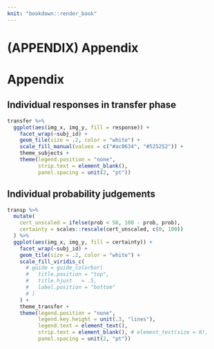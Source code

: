 ```yaml
---
knit: "bookdown::render_book"
---
```


# (APPENDIX) Appendix {-} 

# Appendix

## Individual responses in transfer phase

```r
transfer %>% 
  ggplot(aes(img_x, img_y, fill = response)) +
    facet_wrap(~subj_id) +
    geom_tile(size = .2, color = "white") +
    scale_fill_manual(values = c("#ac0634", "#525252")) +
    theme_subjects +
    theme(legend.position = "none",
          strip.text = element_blank(),
          panel.spacing = unit(2, "pt"))
```

## Individual probability judgements

```r
transp %>% 
  mutate(
    cert_unscaled = ifelse(prob < 50, 100 - prob, prob),
    certainty = scales::rescale(cert_unscaled, c(0, 100))
  ) %>% 
  ggplot(aes(img_x, img_y, fill = certainty)) +
    facet_wrap(~subj_id) +
    geom_tile(size = .2, color = "white") +
    scale_fill_viridis_c(
      # guide = guide_colorbar(
      #   title.position = "top",
      #   title.hjust	= .5,
      #   label.position = "bottom"
      # )
    ) +
    theme_transfer +
    theme(legend.position = "none",
          legend.key.height = unit(.3, "lines"),
          legend.text = element_text(),
          strip.text = element_blank(), # element_text(size = 8),
          panel.spacing = unit(2, "pt"))
```
